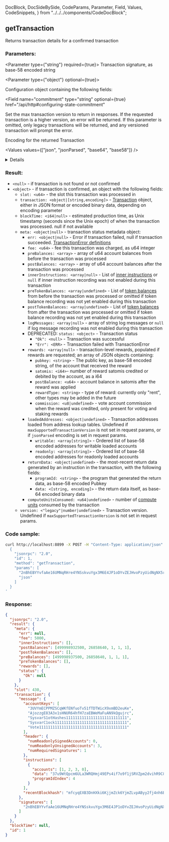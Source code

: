   DocBlock,
  DocSideBySide,
  CodeParams,
  Parameter,
  Field,
  Values,
  CodeSnippets,
} from "../../../components/CodeDocBlock";

<DocBlock>

## getTransaction

Returns transaction details for a confirmed transaction

<DocSideBySide>
<CodeParams>

### Parameters:

<Parameter type={"string"} required={true}>
  Transaction signature, as base-58 encoded string
</Parameter>

<Parameter type={"object"} optional={true}>

Configuration object containing the following fields:

<Field
  name="commitment"
  type="string"
  optional={true}
  href="/api/http#configuring-state-commitment"
></Field>

<Field name="maxSupportedTransactionVersion" type="number" optional={true}>
  Set the max transaction version to return in responses. If the requested
  transaction is a higher version, an error will be returned. If this parameter
  is omitted, only legacy transactions will be returned, and any versioned
  transaction will prompt the error.
</Field>

<Field name="encoding" type="string" defaultValue="json" optional={true} href="/api/http#parsed-responses">

Encoding for the returned Transaction

<Values values={["json", "jsonParsed", "base64", "base58"]} />

<details>

- `jsonParsed` encoding attempts to use program-specific state parsers to return
  more human-readable and explicit data in the `transaction.message.instructions` list.
- If `jsonParsed` is requested but a parser cannot be found, the instruction
  falls back to regular JSON encoding (`accounts`, `data`, and `programIdIndex` fields).

</details>

</Field>

</Parameter>

### Result:

- `<null>` - if transaction is not found or not confirmed
- `<object>` - if transaction is confirmed, an object with the following fields:
  - `slot: <u64>` - the slot this transaction was processed in
  - `transaction: <object|[string,encoding]>` - [Transaction](#transaction-structure) object, either in JSON format or encoded binary data, depending on encoding parameter
  - `blockTime: <i64|null>` - estimated production time, as Unix timestamp (seconds since the Unix epoch) of when the transaction was processed. null if not available
  - `meta: <object|null>` - transaction status metadata object:
    - `err: <object|null>` - Error if transaction failed, null if transaction succeeded. [TransactionError definitions](https://docs.rs/solana-sdk/VERSION_FOR_DOCS_RS/domichain_sdk/transaction/enum.TransactionError.html)
    - `fee: <u64>` - fee this transaction was charged, as u64 integer
    - `preBalances: <array>` - array of u64 account balances from before the transaction was processed
    - `postBalances: <array>` - array of u64 account balances after the transaction was processed
    - `innerInstructions: <array|null>` - List of [inner instructions](#inner-instructions-structure) or `null` if inner instruction recording was not enabled during this transaction
    - `preTokenBalances: <array|undefined>` - List of [token balances](#token-balances-structure) from before the transaction was processed or omitted if token balance recording was not yet enabled during this transaction
    - `postTokenBalances: <array|undefined>` - List of [token balances](#token-balances-structure) from after the transaction was processed or omitted if token balance recording was not yet enabled during this transaction
    - `logMessages: <array|null>` - array of string log messages or `null` if log message recording was not enabled during this transaction
    - DEPRECATED: `status: <object>` - Transaction status
      - `"Ok": <null>` - Transaction was successful
      - `"Err": <ERR>` - Transaction failed with TransactionError
    - `rewards: <array|null>` - transaction-level rewards, populated if rewards are requested; an array of JSON objects containing:
      - `pubkey: <string>` - The public key, as base-58 encoded string, of the account that received the reward
      - `satomis: <i64>`- number of reward satomis credited or debited by the account, as a i64
      - `postBalance: <u64>` - account balance in satomis after the reward was applied
      - `rewardType: <string>` - type of reward: currently only "rent", other types may be added in the future
      - `commission: <u8|undefined>` - vote account commission when the reward was credited, only present for voting and staking rewards
    - `loadedAddresses: <object|undefined>` - Transaction addresses loaded from address lookup tables. Undefined if `maxSupportedTransactionVersion` is not set in request params, or if `jsonParsed` encoding is set in request params.
      - `writable: <array[string]>` - Ordered list of base-58 encoded addresses for writable loaded accounts
      - `readonly: <array[string]>` - Ordered list of base-58 encoded addresses for readonly loaded accounts
    - `returnData: <object|undefined>` - the most-recent return data generated by an instruction in the transaction, with the following fields:
      - `programId: <string>` - the program that generated the return data, as base-58 encoded Pubkey
      - `data: <[string, encoding]>` - the return data itself, as base-64 encoded binary data
    - `computeUnitsConsumed: <u64|undefined>` - number of [compute units](developing/programming-model/runtime.md#compute-budget) consumed by the transaction
  - `version: <"legacy"|number|undefined>` - Transaction version. Undefined if `maxSupportedTransactionVersion` is not set in request params.

</CodeParams>

<CodeSnippets>

### Code sample:

```bash
curl http://localhost:8899 -X POST -H "Content-Type: application/json" -d '
  {
    "jsonrpc": "2.0",
    "id": 1,
    "method": "getTransaction",
    "params": [
      "2nBhEBYYvfaAe16UMNqRHre4YNSskvuYgx3M6E4JP1oDYvZEJHvoPzyUidNgNX5r9sTyN1J9UxtbCXy2rqYcuyuv",
      "json"
    ]
  }
'
```

### Response:

```json
{
  "jsonrpc": "2.0",
  "result": {
    "meta": {
      "err": null,
      "fee": 5000,
      "innerInstructions": [],
      "postBalances": [499998932500, 26858640, 1, 1, 1],
      "postTokenBalances": [],
      "preBalances": [499998937500, 26858640, 1, 1, 1],
      "preTokenBalances": [],
      "rewards": [],
      "status": {
        "Ok": null
      }
    },
    "slot": 430,
    "transaction": {
      "message": {
        "accountKeys": [
          "3UVYmECPPMZSCqWKfENfuoTv51fTDTWicX9xmBD2euKe",
          "AjozzgE83A3x1sHNUR64hfH7zaEBWeMaFuAN9kQgujrc",
          "SysvarS1otHashes111111111111111111111111111",
          "SysvarC1ock11111111111111111111111111111111",
          "Vote111111111111111111111111111111111111111"
        ],
        "header": {
          "numReadonlySignedAccounts": 0,
          "numReadonlyUnsignedAccounts": 3,
          "numRequiredSignatures": 1
        },
        "instructions": [
          {
            "accounts": [1, 2, 3, 0],
            "data": "37u9WtQpcm6ULa3WRQHmj49EPs4if7o9f1jSRVZpm2dvihR9C8jY4NqEwXUbLwx15HBSNcP1",
            "programIdIndex": 4
          }
        ],
        "recentBlockhash": "mfcyqEXB3DnHXki6KjjmZck6YjmZLvpAByy2fj4nh6B"
      },
      "signatures": [
        "2nBhEBYYvfaAe16UMNqRHre4YNSskvuYgx3M6E4JP1oDYvZEJHvoPzyUidNgNX5r9sTyN1J9UxtbCXy2rqYcuyuv"
      ]
    }
  },
  "blockTime": null,
  "id": 1
}
```

</CodeSnippets>
</DocSideBySide>
</DocBlock>
